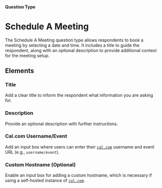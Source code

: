 
#### Question Type

# Schedule A Meeting

The Schedule A Meeting question type allows respondents to book a meeting by selecting a date and time. It includes a title to guide the respondent, along with an optional description to provide additional context for the meeting setup.

<SurveyEmbed surveyUrl="https://app.escuta.ai/s/hx08x27c2aghywh57rroe6fi" />

## Elements
<MdxImage
  src={ScheduleCall}
  alt="Overview of Schedule question type"
  quality="100"
  className="max-w-full rounded-lg sm:max-w-3xl"
/>

### Title
Add a clear title to inform the respondent what information you are asking for.

### Description
Provide an optional description with further instructions.

### Cal.com Username/Event
Add an input box where users can enter their [`cal.com`](https://cal.com/) username and event URL (e.g., `username/event`).

### Custom Hostname (Optional)
Enable an input box for adding a custom hostname, which is necessary if using a self-hosted instance of [`cal.com`](https://cal.com/docs/self-hosting/installation).